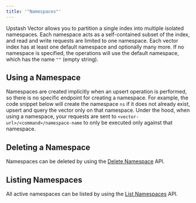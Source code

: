 ```yaml
---
title: '"Namespaces"'
---
```

Upstash Vector allows you to partition a single index into multiple isolated namespaces. Each namespace acts as a self-contained subset of the index, and read and write requests are limited to one namespace.
Each vector index has at least one default namespace and optionally many more.
If no namespace is specified, the operations will use the default namespace, which has the name `""` (empty string).
## Using a Namespace
Namespaces are created implicitly when an upsert operation is performed, so there is no specific endpoint for creating a namespace.
For example, the code snippet below will create the namespace `ns` if it does not already exist, upsert and query the vector only on that namespace.
Under the hood, when using a namespace, your requests are sent to `<vector-url>/<command>/namespace-name` to only be executed only against that namespace.
## Deleting a Namespace
Namespaces can be deleted by using the
[Delete Namespace](../api/endpoints/delete-namespace) API.
## Listing Namespaces
All active namespaces can be listed by using the
[List Namespaces](../api/endpoints/list-namespaces) API.